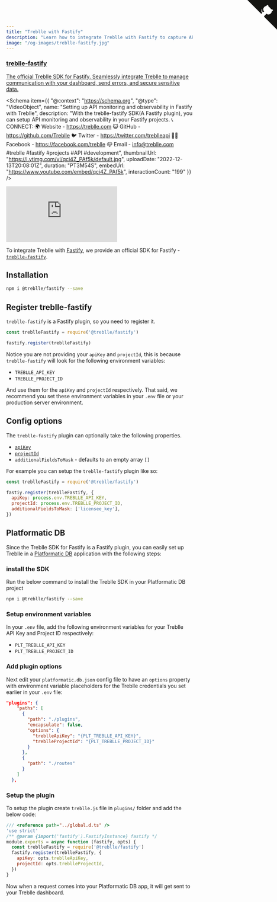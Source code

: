 ```yaml
---
title: "Treblle with Fastify"
description: "Learn how to integrate Treblle with Fastify to capture API requests, enhance security, and gain real-time insights. Follow our setup guide to get started"
image: "/og-images/treblle-fastify.jpg"
---
```


<div class="max-w-full mx-auto shadow-lg rounded-lg overflow-hidden">
  <a href="https://github.com/Treblle/treblle-fastify" title="View source on GitHub" aria-label="View source on GitHub" class="relative no-underline">
    <div>
      <svg width="80" height="80" viewBox="0 0 250 250" style="fill:#151513; color:#fff; position: absolute; top: 0; border: 0; right: 0;" aria-hidden="true">
        <path d="M0,0 L115,115 L130,115 L142,142 L250,250 L250,0 Z"></path>
        <path d="M128.3,109.0 C113.8,99.7 119.0,89.6 119.0,89.6 C122.0,82.7 120.5,78.6 120.5,78.6 C119.2,72.0 123.4,76.3 123.4,76.3 C127.3,80.9 125.5,87.3 125.5,87.3 C122.9,97.6 130.6,101.9 134.4,103.2" fill="currentColor" style="transform-origin: 130px 106px;" class="octo-arm"></path>
        <path d="M115.0,115.0 C114.9,115.1 118.7,116.5 119.8,115.4 L133.7,101.6 C136.9,99.2 139.9,98.4 142.2,98.6 C133.8,88.0 127.5,74.4 143.8,58.0 C148.5,53.4 154.0,51.2 159.7,51.0 C160.3,49.4 163.2,43.6 171.4,40.1 C171.4,40.1 176.1,42.5 178.8,56.2 C183.1,58.6 187.2,61.8 190.9,65.4 C194.5,69.0 197.7,73.2 200.1,77.6 C213.8,80.2 216.3,84.9 216.3,84.9 C212.7,93.1 206.9,96.0 205.4,96.6 C205.1,102.4 203.0,107.8 198.3,112.5 C181.9,128.9 168.3,122.5 157.7,114.1 C157.9,116.9 156.7,120.9 152.7,124.9 L141.0,136.5 C139.8,137.7 141.6,141.9 141.8,141.8 Z" fill="currentColor" class="octo-body"></path>
      </svg>
    </div>
    <div class="grid grid-cols-4 gap-4 px-2 py-2">
      <div class="col-span-4">
      	<h3 class="text-xl font-semibold">treblle-fastify</h3>
      	<p class="text-sm font-medium">
          The official Treblle SDK for Fastify. Seamlessly integrate Treblle to manage communication with your dashboard, send errors, and secure sensitive data.
        </p>
      </div>
    </div>
  </a>
</div>


<Schema
  item={{
    "@context": "https://schema.org",
    "@type": "VideoObject",
    name: "Setting up API monitoring and observability in Fastify with Treblle",
    description: "With the treblle-fastify SDK(A Fastify plugin), you can setup API monitoring and observability in your Fastify projects.    📞 CONNECT: 🌍 Website - https://treblle.com 😺 GitHub - https://github.com/Treblle 🐦 Twitter - https://twitter.com/treblleapi 👍🏽 Facebook - https://facebook.com/treblle 📪 Email - info@treblle.com  #treblle #fastify #projects #API #development",
    thumbnailUrl: "https://i.ytimg.com/vi/qci4Z_PAf5k/default.jpg",
    uploadDate: "2022-12-13T20:08:01Z",
    duration: "PT3M54S",
    embedUrl: "https://www.youtube.com/embed/qci4Z_PAf5k",
    interactionCount: "199"
  }}
/>


<iframe
  class="w-full aspect-[16/9]"
  src="https://www.youtube.com/embed/qci4Z_PAf5k"
  aria-label="YouTube video player"
  frameborder="0"
  allow="accelerometer; autoplay; clipboard-write; encrypted-media; gyroscope; picture-in-picture; web-share"
  allowfullscreen
></iframe>

To integrate Treblle with [Fastify](https://fastify.io), we provide an official SDK for Fastify - [`treblle-fastify`](https://github.com/Treblle/treblle-fastify).

## Installation

```sh
npm i @treblle/fastify --save
```

## Register treblle-fastify

`treblle-fastify` is a Fastify plugin, so you need to register it.

```js
const treblleFastify = require('@treblle/fastify')

fastify.register(treblleFastify)
```

Notice you are not providing your `apiKey` and `projectId`, this is because `treblle-fastify` will look for the following environment variables:

- `TREBLLE_API_KEY`
- `TREBLLE_PROJECT_ID`

And use them for the `apiKey` and `projectId` respectively. That said, we recommend you set these environment variables in your `.env` file or your production server environment.

## Config options

The `treblle-fastify` plugin can optionally take the following properties.

- [`apiKey`](/treblle/dashboard/#accessing-your-api-key)
- [`projectId`](/treblle/projects/#project-id)
- `additionalFieldsToMask` - defaults to an empty array `[]`

For example you can setup the `treblle-fastify` plugin like so:

```js
const treblleFastify = require('@treblle/fastify')

fastiy.register(treblleFastify, {
  apiKey: process.env.TREBLLE_API_KEY,
  projectId: process.env.TREBLLE_PROJECT_ID,
  additionalFieldsToMask: ['licensee_key'],
})
```

## Platformatic DB

Since the Treblle SDK for Fastify is a Fastify plugin, you can easily set up Treblle in a [Platformatic DB](https://docs.platformatic.dev/docs/reference/db/introduction) application with the following steps:

### install the SDK

Run the below command to install the Treblle SDK in your Platformatic DB project

```sh
npm i @treblle/fastify --save
```

### Setup environment variables

In your `.env` file, add the following environment variables for your Treblle API Key and Project ID respectively:

- `PLT_TREBLLE_API_KEY`
- `PLT_TREBLLE_PROJECT_ID`

### Add plugin options

Next edit your `platformatic.db.json` config file to have an `options` property with environment variable placeholders for the Treblle credentials you set earlier in your `.env` file:

```json
"plugins": {
    "paths": [
      {
        "path": "./plugins",
        "encapsulate": false,
        "options": {
          "treblleApiKey": "{PLT_TREBLLE_API_KEY}",
          "treblleProjectId": "{PLT_TREBLLE_PROJECT_ID}"
        }
      },
      {
        "path": "./routes"
      }
    ]
  },
```

### Setup the plugin

To setup the plugin create `treblle.js` file in `plugins/` folder and add the below code:

```js
/// <reference path="../global.d.ts" />
'use strict'
/** @param {import('fastify').FastifyInstance} fastify */
module.exports = async function (fastify, opts) {
  const treblleFastify = require('@treblle/fastify')
  fastify.register(treblleFastify, {
    apiKey: opts.treblleApiKey,
    projectId: opts.treblleProjectId,
  })
}
```

Now when a request comes into your Platformatic DB app, it will get sent to your Treblle dashboard.
